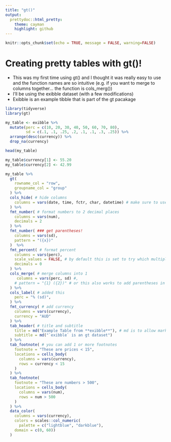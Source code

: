 ```yaml
---
title: "gt()"
output:
  prettydoc::html_pretty:
    theme: cayman
    highlight: github
---
```


```r
knitr::opts_chunk$set(echo = TRUE, message = FALSE, warning=FALSE)
```

# Creating pretty tables with gt()!

- This was my first time using gt() and I thought it was really easy to use and the function names are so intuitive (e.g. if you want to merge to columns together... the function is cols_merg())
- I'll be using the exibble dataset (with a few modifications)
- Exibble is an example tibble that is part of the gt pacakage 
```r
library(tidyverse)
library(gt)

my_table <- exibble %>%
  mutate(perc = c(10, 20, 30, 40, 50, 60, 70, 80), 
         sd = c(.1, .1, .25, .2, .1, .1, .3, .25)) %>%
  arrange(desc(currency)) %>%
  drop_na(currency)

head(my_table)

my_table$currency[1] <- 55.20
my_table$currency[2] <- 42.99

my_table %>%
  gt(
    rowname_col = "row",
    groupname_col = "group"
  ) %>%
  cols_hide( # hide columns
    columns = vars(date, time, fctr, char, datetime) # make sure to use vars()
  ) %>%
  fmt_number( # format numbers to 2 decimal places
    columns = vars(num), 
    decimals = 2
  ) %>%
  fmt_number( ### get parentheses!
    columns = vars(sd),
    pattern = "({x})"
  )  %>%
  fmt_percent( # format percent
    columns = vars(perc), 
    scale_values = FALSE, # by default this is set to try which multiplies the variable by 100
    decimals = 0
  ) %>%
  cols_merge( # merge columns into 1
     columns = vars(perc, sd) #,
    # pattern = "{1} ({2})" # or this also works to add parentheses in columns you are merging
  ) %>%
  cols_label( # added this
    perc = "% (sd)",
  ) %>%
  fmt_currency( # add currency 
    columns = vars(currency),
    currency = "AUD"
  ) %>%
  tab_header( # title and subtitle
    title = md("Example Table from **exibble**"), # md is to allow markdown formatting
    subtitle = md("`exibble` is an gt dataset")
  ) %>%
  tab_footnote( # you can add 1 or more footnotes
    footnote = "These are prices < 15", 
    locations = cells_body(
      columns = vars(currency), 
      rows = currency < 15
    )
  ) %>%
  tab_footnote(
    footnote = "These are numbers > 500", 
    locations = cells_body(
      columns = vars(num), 
      rows = num > 500
    )
  ) %>%
  data_color(
    columns = vars(currency), 
    colors = scales::col_numeric(
      palette = c("lightblue", "darkblue"),
    domain = c(0, 60))
  )


```

